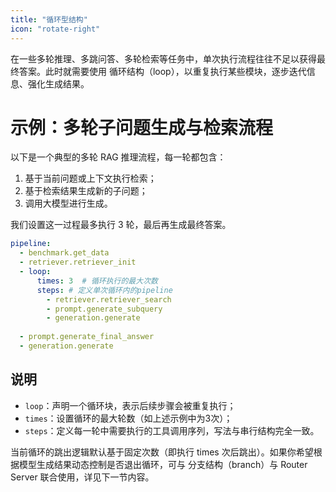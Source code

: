 ```yaml
---
title: "循环型结构"
icon: "rotate-right"
---
```


在一些多轮推理、多跳问答、多轮检索等任务中，单次执行流程往往不足以获得最终答案。此时就需要使用 循环结构（loop），以重复执行某些模块，逐步迭代信息、强化生成结果。

# 示例：多轮子问题生成与检索流程

以下是一个典型的多轮 RAG 推理流程，每一轮都包含：

1. 基于当前问题或上下文执行检索；
2. 基于检索结果生成新的子问题；
3. 调用大模型进行生成。

我们设置这一过程最多执行 3 轮，最后再生成最终答案。

```yaml
pipeline:
  - benchmark.get_data
  - retriever.retriever_init
  - loop:
      times: 3  # 循环执行的最大次数       
      steps: # 定义单次循环内的pipeline
        - retriever.retriever_search
        - prompt.generate_subquery
        - generation.generate
        
  - prompt.generate_final_answer
  - generation.generate
```

## 说明

- `loop`：声明一个循环块，表示后续步骤会被重复执行；
- `times`：设置循环的最大轮数（如上述示例中为3次）；
- `steps`：定义每一轮中需要执行的工具调用序列，写法与串行结构完全一致。

当前循环的跳出逻辑默认基于固定次数（即执行 times 次后跳出）。如果你希望根据模型生成结果动态控制是否退出循环，可与 分支结构（branch）与 Router Server 联合使用，详见下一节内容。